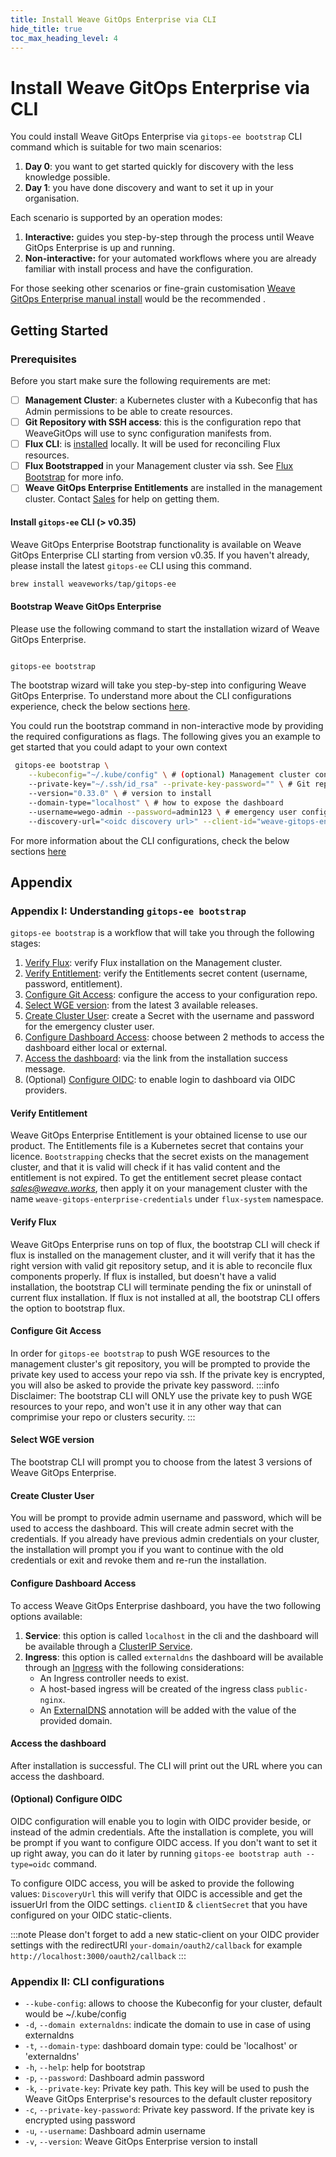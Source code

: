 ```yaml
---
title: Install Weave GitOps Enterprise via CLI
hide_title: true
toc_max_heading_level: 4
---
```




# Install Weave GitOps Enterprise via CLI

<AlphaWarning/>

You could install Weave GitOps Enterprise via `gitops-ee bootstrap` CLI command which is suitable for two main scenarios:

1. **Day 0**: you want to get started quickly for discovery with the less knowledge possible.
2. **Day 1**: you have done discovery and want to set it up in your organisation.

Each scenario is supported by an operation modes:

1. **Interactive:** guides you step-by-step through the process until Weave GitOps Enterprise is up and running.
2. **Non-interactive:** for your automated workflows where you are already familiar with install process and have the configuration.

For those seeking other scenarios or fine-grain customisation [Weave GitOps Enterprise manual install](../install-enterprise) would be the recommended .

## Getting Started

### Prerequisites

Before you start make sure the following requirements are met:

- [ ] **Management Cluster**: a Kubernetes cluster with a Kubeconfig that has Admin permissions to be able to create resources.
- [ ] **Git Repository with SSH access**: this is the configuration repo that WeaveGitOps will use to sync configuration manifests from.
- [ ] **Flux CLI**: is [installed](https://fluxcd.io/flux/installation/#install-the-flux-cli) locally. It will be used for reconciling Flux resources.
- [ ] **Flux Bootstrapped** in your Management cluster via ssh. See [Flux Bootstrap](https://fluxcd.io/flux/installation/bootstrap/generic-git-server/) for more info.
- [ ] **Weave GitOps Enterprise Entitlements** are installed in the management cluster. Contact [Sales](../help-and-support/) for help on getting them.

#### Install `gitops-ee` CLI (> v0.35)

Weave GitOps Enterprise Bootstrap functionality is available on Weave GitOps Enterprise CLI starting from version v0.35. If you haven't already, please install the latest `gitops-ee` CLI using this command.

```bash
brew install weaveworks/tap/gitops-ee
```

#### Bootstrap Weave GitOps Enterprise

Please use the following command to start the installation wizard of Weave GitOps Enterprise.

<Tabs groupId="getStarted" default>

   <TabItem value="interactive" label="Interactive">


   ```bash

   gitops-ee bootstrap

   ```


   The bootstrap wizard will take you step-by-step into configuring Weave GitOps Enterprise. To understand more about the CLI configurations experience, check the below sections [here](#cli-configurations).

   </TabItem>

   <TabItem value="nonInteractive" label="Non-Interactive">

   You could run the bootstrap command in non-interactive mode by providing the required configurations as flags. The following gives you an example to get started that you could adapt to your own context

   ```bash
    gitops-ee bootstrap \
       --kubeconfig="~/.kube/config" \ # (optional) Management cluster configuration. If not set default kubeconfig resolution is used.
       --private-key="~/.ssh/id_rsa" --private-key-password="" \ # Git repository SSH configuration
       --version="0.33.0" \ # version to install
       --domain-type="localhost" \ # how to expose the dashboard
       --username=wego-admin --password=admin123 \ # emergency user configuration
       --discovery-url="<oidc discovery url>" --client-id="weave-gitops-enterprise" --client-secret="changeme" \ # (optional) OIDC configuration
   ```
   For more information about the CLI configurations, check the below sections [here](#cli-configurations)


   </TabItem>

</Tabs>

## Appendix

### Appendix I: Understanding `gitops-ee bootstrap`

`gitops-ee bootstrap` is a workflow that will take you through the following stages:

1. [Verify Flux](#verifying-flux): verify Flux installation on the Management cluster.
2. [Verify Entitlement](#verifying-entitlement): verify the Entitlements secret content (username, password, entitlement).
3. [Configure Git Access](#configure-git-access): configure the access to your configuration repo.
4. [Select WGE version](#selecting-wge-version): from the latest 3 available releases.
5. [Create Cluster User](#create-cluster-user): create a Secret with the username and password for the emergency cluster user.
6. [Configure Dashboard Access](#configure-dashboard-access): choose between 2 methods to access the dashboard either local or external.
7. [Access the dashboard](#access-the-dashboard): via the link from the installation success message.
8. (Optional) [Configure OIDC](#configure-oidc): to enable login to dashboard via OIDC providers.

#### Verify Entitlement

Weave GitOps Enterprise Entitlement is your obtained license to use our product. The Entitlements file is a Kubernetes secret that contains your licence.
`Bootstrapping` checks that the secret exists on the management cluster, and that it is valid will check if it has valid content and the entitlement is not expired.
To get the entitlement secret please contact *sales@weave.works*, then apply it on your management cluster with the name `weave-gitops-enterprise-credentials` under `flux-system` namespace. 

#### Verify Flux

Weave GitOps Enterprise runs on top of flux, the bootstrap CLI will check if flux is installed on the management cluster, and it will verify that it has the right version with valid git repository setup, and it is able to reconcile flux components properly. 
If flux is installed, but doesn't have a valid installation, the bootstrap CLI will terminate pending the fix or uninstall of current flux installation.
If flux is not installed at all, the bootstrap CLI offers the option to bootstrap flux. 

#### Configure Git Access

In order for `gitops-ee bootstrap` to push WGE resources to the management cluster's git repository, you will be prompted to provide the private key used to access your repo via ssh. If the private key is encrypted, you will also be asked to provide the private key password. 
:::info
Disclaimer: The bootstrap CLI will ONLY use the private key to push WGE resources to your repo, and won't use it in any other way that can comprimise your repo or clusters security. 
:::

#### Select WGE version

The bootstrap CLI will prompt you to choose from the latest 3 versions of Weave GitOps Enterprise.

#### Create Cluster User

You will be prompt to provide admin username and password, which will be used to access the dashboard. This will create admin secret with the credentials. If you already have previous admin credentials on your cluster, the installation will prompt you if you want to continue with the old credentials or exit and revoke them and re-run the installation.

#### Configure Dashboard Access
To access Weave GitOps Enterprise dashboard, you have the two following options available:

1. **Service**: this option is called `localhost` in the cli and the dashboard will be available through a [ClusterIP Service](https://kubernetes.io/docs/concepts/services-networking/service/#type-clusterip).
2. **Ingress**: this option is called `externaldns` the dashboard will be available through an [Ingress](https://kubernetes.io/docs/concepts/services-networking/ingress/) with the following considerations:
    - An Ingress controller needs to exist.
    - A host-based ingress will be created of the ingress class `public-nginx`.
    - An [ExternalDNS](https://github.com/kubernetes-sigs/external-dns) annotation will be added with the value of the provided domain.

#### Access the dashboard

After installation is successful. The CLI will print out the URL where you can access the dashboard.

#### (Optional) Configure OIDC

OIDC configuration will enable you to login with OIDC provider beside, or instead of the admin credentials. Afte the installation is complete, you will be prompt if you want to configure OIDC access. If you don't want to set it up right away, you can do it later by running `gitops-ee bootstrap auth --type=oidc` command. 

To configure OIDC access, you will be asked to provide the following values: 
`DiscoveryUrl` this will verify that OIDC is accessible and get the issuerUrl from the OIDC settings.
`clientID` & `clientSecret` that you have configured on your OIDC static-clients.

:::note
Please don't forget to add a new static-client on your OIDC provider settings with the redirectURI `your-domain/oauth2/callback` for example `http://localhost:3000/oauth2/callback`
:::

### Appendix II: CLI configurations

- `--kube-config`:                  allows to choose the Kubeconfig for your cluster, default would be ~/.kube/config
- `-d`, `--domain externaldns`:     indicate the domain to use in case of using externaldns
- `-t`, `--domain-type`:            dashboard domain type: could be 'localhost' or 'externaldns'
- `-h`, `--help`:                   help for bootstrap
- `-p`, `--password`:               Dashboard admin password
- `-k`, `--private-key`:            Private key path. This key will be used to push the Weave GitOps Enterprise's resources to the default cluster repository
- `-c`, `--private-key-password`:   Private key password. If the private key is encrypted using password
- `-u`, `--username`:               Dashboard admin username
- `-v`, `--version`:                Weave GitOps Enterprise version to install
